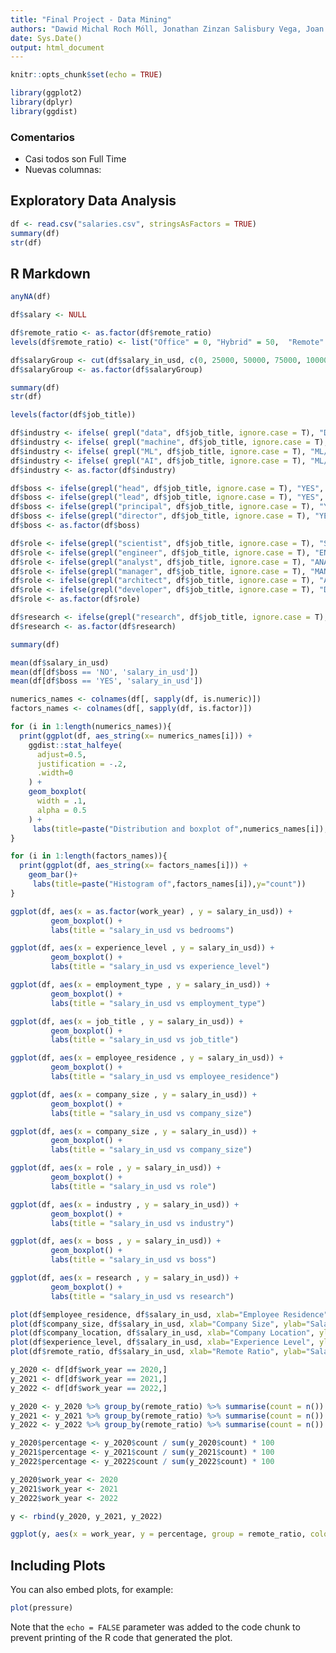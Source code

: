 ```yaml
---
title: "Final Project - Data Mining"
authors: "Dawid Michal Roch Móll, Jonathan Zinzan Salisbury Vega, Joan Sansó Pericàs, Joan Vilella Candia, Julián Wallis Medina"
date: Sys.Date()
output: html_document
---
```


```r
knitr::opts_chunk$set(echo = TRUE)
```

```r
library(ggplot2)
library(dplyr)
library(ggdist)
```

### Comentarios
- Casi todos son Full Time
- Nuevas columnas: 

## Exploratory Data Analysis

```r
df <- read.csv("salaries.csv", stringsAsFactors = TRUE)
summary(df)
str(df)
```


## R Markdown


```r
anyNA(df)
```

```r
df$salary <- NULL

df$remote_ratio <- as.factor(df$remote_ratio)
levels(df$remote_ratio) <- list("Office" = 0, "Hybrid" = 50,  "Remote" = 100)

df$salaryGroup <- cut(df$salary_in_usd, c(0, 25000, 50000, 75000, 100000, 125000, 150000, 200000, 250000, 1000000))
df$salaryGroup <- as.factor(df$salaryGroup)

summary(df)
str(df)
```

```r
levels(factor(df$job_title))  
```

```r
df$industry <- ifelse( grepl("data", df$job_title, ignore.case = T), "DATA", "OTHER")
df$industry <- ifelse( grepl("machine", df$job_title, ignore.case = T), "ML/AI", df$industry)
df$industry <- ifelse( grepl("ML", df$job_title, ignore.case = T), "ML/AI", df$industry)
df$industry <- ifelse( grepl("AI", df$job_title, ignore.case = T), "ML/AI", df$industry)
df$industry <- as.factor(df$industry)

df$boss <- ifelse(grepl("head", df$job_title, ignore.case = T), "YES", "NO")
df$boss <- ifelse(grepl("lead", df$job_title, ignore.case = T), "YES", df$boss)
df$boss <- ifelse(grepl("principal", df$job_title, ignore.case = T), "YES", df$boss)
df$boss <- ifelse(grepl("director", df$job_title, ignore.case = T), "YES", df$boss)
df$boss <- as.factor(df$boss)

df$role <- ifelse(grepl("scientist", df$job_title, ignore.case = T), "SCIENTIST", "OTHER")
df$role <- ifelse(grepl("engineer", df$job_title, ignore.case = T), "ENGINEER", df$role)
df$role <- ifelse(grepl("analyst", df$job_title, ignore.case = T), "ANALYST", df$role)
df$role <- ifelse(grepl("manager", df$job_title, ignore.case = T), "MANAGER", df$role)
df$role <- ifelse(grepl("architect", df$job_title, ignore.case = T), "ARCHITECT", df$role)
df$role <- ifelse(grepl("developer", df$job_title, ignore.case = T), "DEVELOPER", df$role)
df$role <- as.factor(df$role)

df$research <- ifelse(grepl("research", df$job_title, ignore.case = T), "YES", "NO")
df$research <- as.factor(df$research)

summary(df)

```
```r
mean(df$salary_in_usd)
mean(df[df$boss == 'NO', 'salary_in_usd'])
mean(df[df$boss == 'YES', 'salary_in_usd'])

```

```r
numerics_names <- colnames(df[, sapply(df, is.numeric)])
factors_names <- colnames(df[, sapply(df, is.factor)])

for (i in 1:length(numerics_names)){
  print(ggplot(df, aes_string(x= numerics_names[i])) +
    ggdist::stat_halfeye(
      adjust=0.5,
      justification = -.2,
      .width=0
    ) +
    geom_boxplot(
      width = .1,
      alpha = 0.5
    ) +
     labs(title=paste("Distribution and boxplot of",numerics_names[i]), y="count"))
}

for (i in 1:length(factors_names)){
  print(ggplot(df, aes_string(x= factors_names[i])) +
    geom_bar()+
     labs(title=paste("Histogram of",factors_names[i]),y="count"))
}
```


```r
ggplot(df, aes(x = as.factor(work_year) , y = salary_in_usd)) +
         geom_boxplot() +
         labs(title = "salary_in_usd vs bedrooms")

ggplot(df, aes(x = experience_level , y = salary_in_usd)) +
         geom_boxplot() +
         labs(title = "salary_in_usd vs experience_level")

ggplot(df, aes(x = employment_type , y = salary_in_usd)) +
         geom_boxplot() +
         labs(title = "salary_in_usd vs employment_type")

ggplot(df, aes(x = job_title , y = salary_in_usd)) +
         geom_boxplot() +
         labs(title = "salary_in_usd vs job_title")

ggplot(df, aes(x = employee_residence , y = salary_in_usd)) +
         geom_boxplot() +
         labs(title = "salary_in_usd vs employee_residence")

ggplot(df, aes(x = company_size , y = salary_in_usd)) +
         geom_boxplot() +
         labs(title = "salary_in_usd vs company_size")

ggplot(df, aes(x = company_size , y = salary_in_usd)) +
         geom_boxplot() +
         labs(title = "salary_in_usd vs company_size")

ggplot(df, aes(x = role , y = salary_in_usd)) +
         geom_boxplot() +
         labs(title = "salary_in_usd vs role")

ggplot(df, aes(x = industry , y = salary_in_usd)) +
         geom_boxplot() +
         labs(title = "salary_in_usd vs industry")

ggplot(df, aes(x = boss , y = salary_in_usd)) +
         geom_boxplot() +
         labs(title = "salary_in_usd vs boss")

ggplot(df, aes(x = research , y = salary_in_usd)) +
         geom_boxplot() +
         labs(title = "salary_in_usd vs research")

```

```r
plot(df$employee_residence, df$salary_in_usd, xlab="Employee Residence", ylab="Salary in USD")
plot(df$company_size, df$salary_in_usd, xlab="Company Size", ylab="Salary in USD")
plot(df$company_location, df$salary_in_usd, xlab="Company Location", ylab="Salary in USD")
plot(df$experience_level, df$salary_in_usd, xlab="Experience Level", ylab="Salary in USD")
plot(df$remote_ratio, df$salary_in_usd, xlab="Remote Ratio", ylab="Salary in USD")
```

```r

y_2020 <- df[df$work_year == 2020,]
y_2021 <- df[df$work_year == 2021,]
y_2022 <- df[df$work_year == 2022,]

y_2020 <- y_2020 %>% group_by(remote_ratio) %>% summarise(count = n())
y_2021 <- y_2021 %>% group_by(remote_ratio) %>% summarise(count = n())
y_2022 <- y_2022 %>% group_by(remote_ratio) %>% summarise(count = n())

y_2020$percentage <- y_2020$count / sum(y_2020$count) * 100
y_2021$percentage <- y_2021$count / sum(y_2021$count) * 100
y_2022$percentage <- y_2022$count / sum(y_2022$count) * 100

y_2020$work_year <- 2020
y_2021$work_year <- 2021
y_2022$work_year <- 2022

y <- rbind(y_2020, y_2021, y_2022)

ggplot(y, aes(x = work_year, y = percentage, group = remote_ratio, color = remote_ratio)) + geom_line() + geom_point() + labs(x = "Work Year", y = "Percentage of Remote Ratio", title = "Remote Ratio by Work Year") + theme(plot.title = element_text(hjust = 0.5))
```


## Including Plots

You can also embed plots, for example:

```r
plot(pressure)
```

Note that the `echo = FALSE` parameter was added to the code chunk to prevent printing of the R code that generated the plot.

